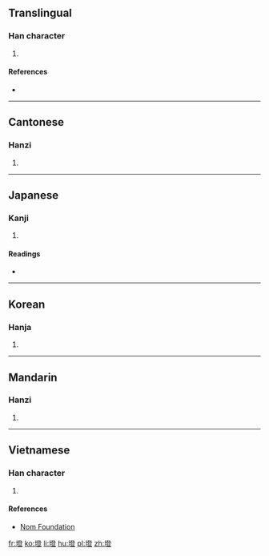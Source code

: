 ==Translingual==

===Han character===
{{Han char|rn=32|rad=土|as=12|sn=15|four=4711<sub>8</sub>|canj=土弓人廿 (GNOT)|ids=⿰[[土]][[登]]}}

# {{defn|Han|sort=土12}}

====References====
* {{Han ref|kx=0239.150|dkj=05485|dj=0478.160|hdz=10490.020|uh=58B1|ud=22705|bh=E54C|bd=58700}}

----

==Cantonese==

===Hanzi===
{{yue-hanzi|jyut=|y=dang3}}

# {{defn|lang=yue|sort=土12}}

----

==Japanese==

===Kanji===
{{ja-kanji|grade=|rs=土12}}

# {{defn|lang=ja|sort=土12}}

====Readings====
* {{ja-readings|on=[[とう]] (tō)|kun=[[きだ]] (kida)}}

----

==Korean==

===Hanja===
{{ko-hanja|hangeul=등|rv=deung|mr=tŭng}}

# {{defn|lang=ko|sort=土12}}

----

==Mandarin==

===Hanzi===
{{cmn-hanzi|pin=[[dèng]] ([[deng4]])|wg=teng<sup>4</sup>}}

# {{defn|lang=cmn|sort=土12}}

----

==Vietnamese==

===Han character===
{{vi-hantu|[[đắng]]|rs=土12}}

# {{defn|lang=vi|sort=土12}}

====References====
*[http://nomfoundation.org/common/nom_details.php?codepoint=58b1 Nom Foundation]

[[fr:墱]]
[[ko:墱]]
[[li:墱]]
[[hu:墱]]
[[pl:墱]]
[[zh:墱]]